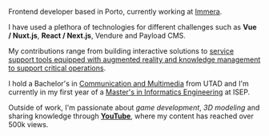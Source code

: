 Frontend developer based in Porto, currently working at [Immera](https://immera.io/).

I have used a plethora of technologies for different challenges such as **Vue / Nuxt.js**, **React / Next.js**, Vendure and Payload CMS.

My contributions range from building interactive solutions to [service support tools equipped with augmented reality and knowledge management to support critical operations](https://immera.io/#operations).

I hold a Bachelor's in [Communication and Multimedia](https://www.utad.pt/estudar/en/cursos/communication-and-multimedia/) from UTAD and I'm currently in my first year of a [Master's in Informatics Engineering](https://www.ipp.pt/education/courses/master/isep/954) at ISEP.

Outside of work, I'm passionate about _game development_, _3D modeling_ and sharing knowledge through **[YouTube](https://www.youtube.com/@elcascavel)**, where my content has reached over 500k views.
